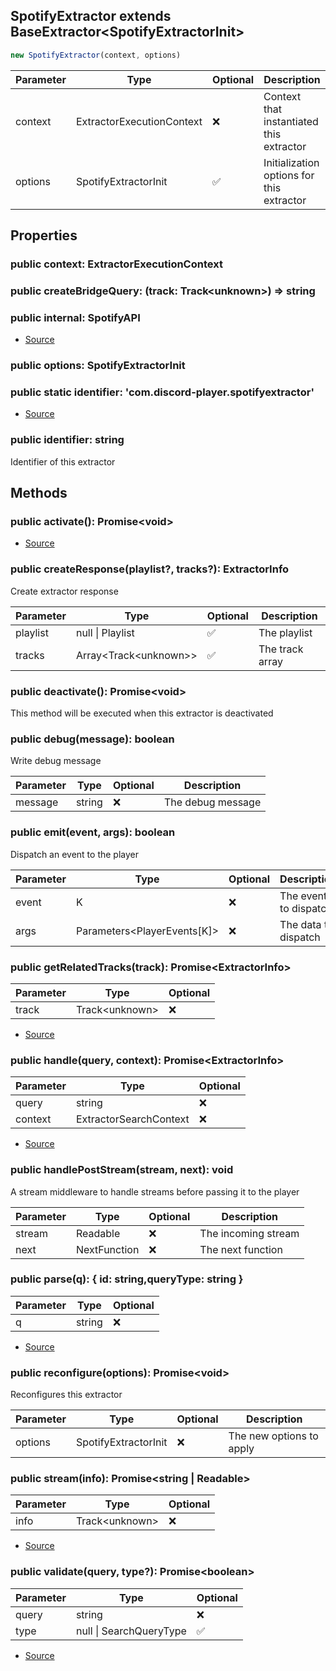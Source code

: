## SpotifyExtractor extends BaseExtractor\<SpotifyExtractorInit>


```typescript
new SpotifyExtractor(context, options)
```
| Parameter | Type | Optional | Description |
| ----------- | ----------- | ----------- | ----------- |
| context | ExtractorExecutionContext | ❌ | Context that instantiated this extractor |
| options | SpotifyExtractorInit | ✅ | Initialization options for this extractor |


## Properties
### public context: ExtractorExecutionContext

### public createBridgeQuery: (track: Track\<unknown>) => string

### public internal: SpotifyAPI
- [Source](https://github.com/Androz2091/discord-player/blob/62d0fce/packages/extractor/src/extractors/SpotifyExtractor.ts#L25)
### public options: SpotifyExtractorInit

### public static identifier: 'com.discord\-player.spotifyextractor'
- [Source](https://github.com/Androz2091/discord-player/blob/62d0fce/packages/extractor/src/extractors/SpotifyExtractor.ts#L17)
### public identifier: string
Identifier of this extractor

## Methods
### public activate(): Promise\<void>
- [Source](https://github.com/Androz2091/discord-player/blob/62d0fce/packages/extractor/src/extractors/SpotifyExtractor.ts#L27)
### public createResponse(playlist?, tracks?): ExtractorInfo
Create extractor response



| Parameter | Type | Optional | Description |
| ----------- | ----------- | ----------- | ----------- |
| playlist | null \| Playlist | ✅ | The playlist |
| tracks | Array\<Track\<unknown>> | ✅ | The track array |
### public deactivate(): Promise\<void>
This method will be executed when this extractor is deactivated
### public debug(message): boolean
Write debug message



| Parameter | Type | Optional | Description |
| ----------- | ----------- | ----------- | ----------- |
| message | string | ❌ | The debug message |
### public emit(event, args): boolean
Dispatch an event to the player



| Parameter | Type | Optional | Description |
| ----------- | ----------- | ----------- | ----------- |
| event | K | ❌ | The event to dispatch |
| args | Parameters\<PlayerEvents\[K]> | ❌ | The data to dispatch |
### public getRelatedTracks(track): Promise\<ExtractorInfo>
| Parameter | Type | Optional |
| ----------- | ----------- | ----------- |
| track | Track\<unknown> | ❌ |


- [Source](https://github.com/Androz2091/discord-player/blob/62d0fce/packages/extractor/src/extractors/SpotifyExtractor.ts#L58)
### public handle(query, context): Promise\<ExtractorInfo>
| Parameter | Type | Optional |
| ----------- | ----------- | ----------- |
| query | string | ❌ |
| context | ExtractorSearchContext | ❌ |


- [Source](https://github.com/Androz2091/discord-player/blob/62d0fce/packages/extractor/src/extractors/SpotifyExtractor.ts#L65)
### public handlePostStream(stream, next): void
A stream middleware to handle streams before passing it to the player



| Parameter | Type | Optional | Description |
| ----------- | ----------- | ----------- | ----------- |
| stream | Readable | ❌ | The incoming stream |
| next | NextFunction | ❌ | The next function |
### public parse(q): \{ id: string,queryType: string }
| Parameter | Type | Optional |
| ----------- | ----------- | ----------- |
| q | string | ❌ |


- [Source](https://github.com/Androz2091/discord-player/blob/62d0fce/packages/extractor/src/extractors/SpotifyExtractor.ts#L375)
### public reconfigure(options): Promise\<void>
Reconfigures this extractor



| Parameter | Type | Optional | Description |
| ----------- | ----------- | ----------- | ----------- |
| options | SpotifyExtractorInit | ❌ | The new options to apply |
### public stream(info): Promise\<string \| Readable>
| Parameter | Type | Optional |
| ----------- | ----------- | ----------- |
| info | Track\<unknown> | ❌ |


- [Source](https://github.com/Androz2091/discord-player/blob/62d0fce/packages/extractor/src/extractors/SpotifyExtractor.ts#L350)
### public validate(query, type?): Promise\<boolean>
| Parameter | Type | Optional |
| ----------- | ----------- | ----------- |
| query | string | ❌ |
| type | null \| SearchQueryType | ✅ |


- [Source](https://github.com/Androz2091/discord-player/blob/62d0fce/packages/extractor/src/extractors/SpotifyExtractor.ts#L46)